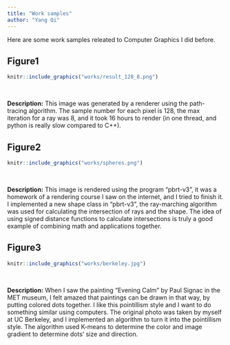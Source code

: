 ```yaml
---
title: "Work samples"
author: "Yang Qi"
---
```

Here are some work samples releated to Computer Graphics I did before.

## Figure1

```r
knitr::include_graphics("works/result_128_8.png")
```
<p>&nbsp;</p>
**Description:** This image was generated by a renderer using the path-tracing algorithm. The sample number for each pixel is 128, the max iteration for a ray was 8, and it took 16 hours to render (in one thread, and python is really slow compared to C++). 

\newpage
## Figure2

```r
knitr::include_graphics("works/spheres.png")
```
<p>&nbsp;</p>
**Description:** This image is rendered using the program “pbrt-v3”, it was a homework of a rendering course I saw on the internet, and I tried to finish it. I implemented a new shape class in “pbrt-v3”, the ray-marching algorithm was used for calculating the intersection of rays and the shape. The idea of using signed distance functions to calculate intersections is truly a good example of combining math and applications together.

\newpage
## Figure3

```r
knitr::include_graphics("works/berkeley.jpg")
```
<p>&nbsp;</p>
**Description:** When I saw the painting “Evening Calm” by Paul Signac in the MET museum, I felt amazed that paintings can be drawn in that way, by putting colored dots together. I like this pointillism style and I want to do something similar using computers. The original photo was taken by myself at UC Berkeley, and I implemented an algorithm to turn it into the pointillism style. The algorithm used K-means to determine the color and image gradient to determine dots’ size and direction.